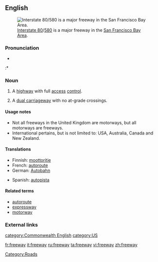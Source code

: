 ==English==
[[Image:I-80 Eastshore Fwy.jpg|thumb|[[w:Interstate 80|Interstate 80]]/[[w:Interstate 580 (California)|580]] is a major freeway in the [[w:San Francisco Bay Area|San Francisco Bay Area]].]]

===Pronunciation===
*{{audio|en-us-freeway.ogg|Audio (US)}}
:*{{rhymes|iːweɪ}}

===Noun===
{{en-noun}}

# {{context|international}} A [[highway]] with full [[access]] [[control]].
# {{rfv-sense}} {{UK}} A [[dual carriageway]] with no at-grade crossings.

====Usage notes====
*Not all freeways in the United Kingdom are motorways, but all motorways are freeways.
*International pertains, but is not limited to: USA, Australia, Canada and New Zealand.

====Translations====
{{trans-top|(international) A highway with full access control}}
*Finnish: [[moottoritie]]
*French: [[autoroute]]
*German: [[Autobahn]]
{{trans-mid}}
*Spanish: [[autopista]]
{{trans-bottom}}

====Related terms====
*[[autoroute]]
*[[expressway]]
*[[motorway]]

[[Category:Roads]]

===External links===
{{projectlinks
|pedia
|lang1=en
|page1=Freeway
}}

[[category:Commonwealth English]]
[[category:US]]

[[fr:freeway]]
[[it:freeway]]
[[ru:freeway]]
[[ta:freeway]]
[[vi:freeway]]
[[zh:freeway]]